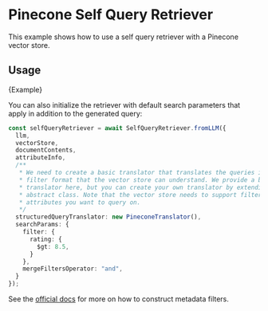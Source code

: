 # Pinecone Self Query Retriever

This example shows how to use a self query retriever with a Pinecone vector store.

## Usage


<CodeBlock language="typescript">{Example}</CodeBlock>

You can also initialize the retriever with default search parameters that apply in
addition to the generated query:

```typescript
const selfQueryRetriever = await SelfQueryRetriever.fromLLM({
  llm,
  vectorStore,
  documentContents,
  attributeInfo,
  /**
   * We need to create a basic translator that translates the queries into a
   * filter format that the vector store can understand. We provide a basic translator
   * translator here, but you can create your own translator by extending BaseTranslator
   * abstract class. Note that the vector store needs to support filtering on the metadata
   * attributes you want to query on.
   */
  structuredQueryTranslator: new PineconeTranslator(),
  searchParams: {
    filter: {
      rating: {
        $gt: 8.5,
      }
    },
    mergeFiltersOperator: "and",
  }
});
```

See the [official docs](https://docs.pinecone.io/docs/metadata-filtering) for more on how to construct metadata filters.
